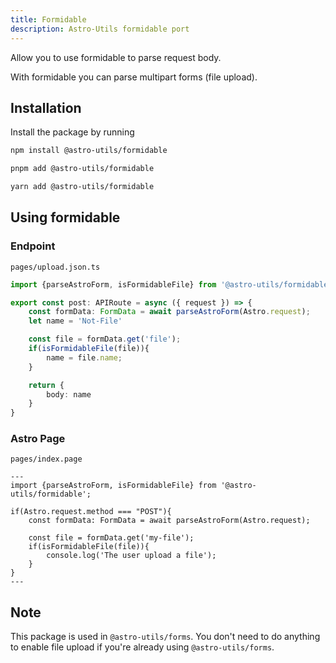 ```yaml
---
title: Formidable
description: Astro-Utils formidable port
---
```


Allow you to use formidable to parse request body.

With formidable you can parse multipart forms (file upload).

## Installation
Install the package by running

<Tabs>
<TabItem label="npm">

```sh
npm install @astro-utils/formidable
```

</TabItem>
<TabItem label="pnpm">

```sh
pnpm add @astro-utils/formidable
```

</TabItem>
<TabItem label="Yarn">

```sh
yarn add @astro-utils/formidable
```

</TabItem>
</Tabs>

## Using formidable
### Endpoint

`pages/upload.json.ts`
```ts
import {parseAstroForm, isFormidableFile} from '@astro-utils/formidable';

export const post: APIRoute = async ({ request }) => {
    const formData: FormData = await parseAstroForm(Astro.request);
    let name = 'Not-File'

    const file = formData.get('file');
    if(isFormidableFile(file)){
        name = file.name;
    }

    return {
        body: name
    }
}
```

### Astro Page
`pages/index.page`
```astro
---
import {parseAstroForm, isFormidableFile} from '@astro-utils/formidable';

if(Astro.request.method === "POST"){
    const formData: FormData = await parseAstroForm(Astro.request);

    const file = formData.get('my-file');
    if(isFormidableFile(file)){
        console.log('The user upload a file');
    }
}
---
```

## Note
This package is used in `@astro-utils/forms`. You don't need to do anything to enable file upload if you're already using `@astro-utils/forms`.
